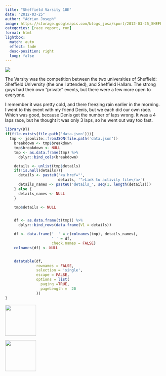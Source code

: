 ```yaml
---
title: "Sheffield Varsity 10K"
date: "2012-03-25"
author: "Adrian Joseph"
image: https://storage.googleapis.com/blogs_josa/sport/2012-03-25_SHEFFIELD_VARSITY_10K/img/00.png
categories: [race report, run]
format: html
lightbox:
  match: auto
  effect: fade
  desc-position: right
  loop: false
---
```


![](https://storage.googleapis.com/blogs_josa/sport/2012-03-25_SHEFFIELD_VARSITY_10K/img/00.png)

The Varsity was the competition between the two universities of Sheffield: Sheffield University (the one I attended), and Sheffield Hallam. The strong guys had their own "private" events, but there were a few more open to everyone.

I remember it was pretty cold, and there freezing rain earlier in the morning. I went to this event with my friend Denis, but we each did our own race. Which was good, because Denis got the number of laps wrong. It was a 4 laps race, but he thought it was only 3 laps, so he went out way too fast.

```r
library(DT)
if(file.exists(file.path('data.json'))){
  tmp <- jsonlite::fromJSON(file.path('data.json'))
    breakdown <- tmp$breakdown
    tmp$breakdown <- NULL
    tmp <- as.data.frame(tmp) %>%
      dplyr::bind_cols(breakdown)

    details <- unlist(tmp$details)
    if(!is.null(details)){
      details <- paste0('<a href="',
                        details, '">Link to activity file</a>')
      details_names <- paste0('details_', seq(1, length(details)))
    } else {
      details_names <- NULL
    }

    tmp$details <- NULL


    df <- as.data.frame(t(tmp)) %>%
      dplyr::bind_rows(data.frame(V1 = details))

    df <- data.frame('  ' = c(colnames(tmp), details_names),
                     ' ' = df,
                     check.names = FALSE)
    colnames(df) <- NULL


    datatable(df,
              rownames = FALSE,
              selection = 'single',
              escape = FALSE,
              options = list(
                paging =TRUE,
                pageLength =  20
              ))
}
```





::: {layout-ncol=4}
![](https://storage.googleapis.com/blogs_josa/sport/2012-03-25_SHEFFIELD_VARSITY_10K/img/00.png){ width="100" group="hi" }

![](https://storage.googleapis.com/blogs_josa/sport/2012-03-25_SHEFFIELD_VARSITY_10K/img/01.jpg){ width="100" group="hi" }


:::
